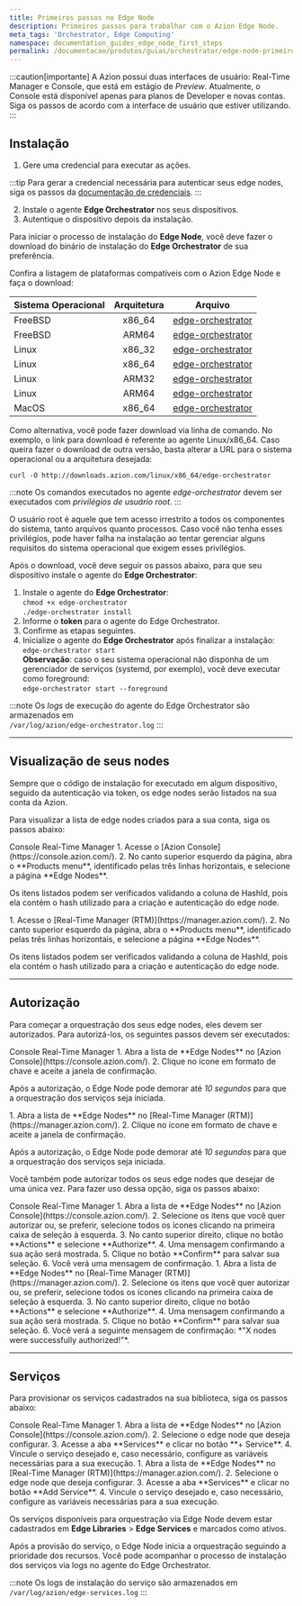 ```yaml
---
title: Primeiros passos no Edge Node
description: Primeiros passos para trabalhar com o Azion Edge Node.
meta_tags: 'Orchestrator, Edge Computing'
namespace: documentation_guides_edge_node_first_steps
permalink: /documentacao/produtos/guias/orchestrator/edge-node-primeiros-passos/
---
```



:::caution[importante]
A Azion possui duas interfaces de usuário: Real-Time Manager e Console, que está em estágio de *Preview*. Atualmente, o Console está disponível apenas para planos de Developer e novas contas. Siga os passos de acordo com a interface de usuário que estiver utilizando.
:::

## Instalação

1. Gere uma credencial para executar as ações.

:::tip
Para gerar a credencial necessária para autenticar seus edge nodes, siga os passos da [documentação de credenciais](/pt-br/documentacao/produtos/deploy/credenciais/).
:::

2. Instale o agente **Edge Orchestrator** nos seus dispositivos.
3. Autentique o dispositivo depois da instalação.

Para iniciar o processo de instalação do **Edge Node**, você deve fazer o download do binário de instalação do **Edge Orchestrator** de sua preferência.

Confira a listagem de plataformas compatíveis com o Azion Edge Node e faça o download:

| Sistema Operacional | Arquitetura | Arquivo |
| :--- | :---: | --- |
| FreeBSD | x86_64 | [edge-orchestrator](https://downloads.azion.com/freebsd/x86_64/edge-orchestrator) |
| FreeBSD | ARM64 | [edge-orchestrator](https://downloads.azion.com/freebsd/arm64/edge-orchestrator) |
| Linux | x86_32 | [edge-orchestrator](https://downloads.azion.com/linux/x86_32/edge-orchestrator) |
| Linux | x86_64 | [edge-orchestrator](https://downloads.azion.com/linux/x86_64/edge-orchestrator) |
| Linux | ARM32 | [edge-orchestrator](https://downloads.azion.com/linux/arm32/edge-orchestrator) |
| Linux | ARM64 | [edge-orchestrator](https://downloads.azion.com/linux/arm64/edge-orchestrator) |
| MacOS | x86_64 | [edge-orchestrator](https://downloads.azion.com/darwin/x86_64/edge-orchestrator) |

Como alternativa, você pode fazer download via linha de comando. No exemplo, o link para download é referente ao agente Linux/x86_64. Caso queira fazer o download de outra versão, basta alterar a URL para o sistema operacional ou a arquitetura desejada:

`curl -O http://downloads.azion.com/linux/x86_64/edge-orchestrator`

:::note
Os comandos executados no agente *edge-orchestrator* devem ser executados com *privilégios de usuário root*.
:::

O usuário root é aquele que tem acesso irrestrito a todos os componentes do sistema, tanto arquivos quanto processos. Caso você não tenha esses privilégios, pode haver falha na instalação ao tentar gerenciar alguns requisitos do sistema operacional que exigem esses privilégios.

Após o download, você deve seguir os passos abaixo, para que seu dispositivo instale o agente do **Edge Orchestrator**:

1. Instale o agente do **Edge Orchestrator**:<br />
   `chmod +x edge-orchestrator`<br />
   `./edge-orchestrator install`
2. Informe o **token** para o agente do Edge Orchestrator.
3. Confirme as etapas seguintes.
4. Inicialize o agente do **Edge Orchestrator** após finalizar a instalação:<br />
   `edge-orchestrator start`<br />
   **Observação**: caso o seu sistema operacional não disponha de um gerenciador de serviços (systemd, por exemplo), você deve executar como foreground: <br/>`edge-orchestrator start --foreground`

:::note 
Os _logs_ de execução do agente do Edge Orchestrator são armazenados em <br />`/var/log/azion/edge-orchestrator.log`
:::

---

## Visualização de seus nodes

Sempre que o código de instalação for executado em algum dispositivo, seguido da autenticação via token, os edge nodes serão listados na sua conta da Azion.

Para visualizar a lista de edge nodes criados para a sua conta, siga os passos abaixo:

<Tabs client:visible>
    <Fragment slot="tab.console">Console</Fragment>
    <Fragment slot="tab.rtm">Real-Time Manager</Fragment>

<Fragment slot="panel.console">
1. Acesse o [Azion Console](https://console.azion.com/).
2. No canto superior esquerdo da página, abra o **Products menu**, identificado pelas três linhas horizontais, e selecione a página **Edge Nodes**.

Os itens listados podem ser verificados validando a coluna de HashId, pois ela contém o hash utilizado para a criação e autenticação do edge node.
</Fragment>

<Fragment slot="panel.rtm">
1. Acesse o [Real-Time Manager (RTM)](https://manager.azion.com/).
2. No canto superior esquerdo da página, abra o **Products menu**, identificado pelas três linhas horizontais, e selecione a página **Edge Nodes**.

Os itens listados podem ser verificados validando a coluna de HashId, pois ela contém o hash utilizado para a criação e autenticação do edge node.
</Fragment>

</Tabs>

---

## Autorização

Para começar a orquestração dos seus edge nodes, eles devem ser autorizados. Para autorizá-los, os seguintes passos devem ser executados:

<Tabs client:visible>
    <Fragment slot="tab.console">Console</Fragment>
    <Fragment slot="tab.rtm">Real-Time Manager</Fragment>

<Fragment slot="panel.console">
1. Abra a lista de **Edge Nodes** no [Azion Console](https://console.azion.com/).
2. Clique no ícone em formato de chave e aceite a janela de confirmação.

Após a autorização, o Edge Node pode demorar até *10 segundos* para que a orquestração dos serviços seja iniciada.
</Fragment>

<Fragment slot="panel.rtm">
1. Abra a lista de **Edge Nodes** no [Real-Time Manager (RTM)](https://manager.azion.com/).
2. Clique no ícone em formato de chave e aceite a janela de confirmação.

Após a autorização, o Edge Node pode demorar até *10 segundos* para que a orquestração dos serviços seja iniciada.
</Fragment>

</Tabs>

Você também pode autorizar todos os seus edge nodes que desejar de uma única vez. Para fazer uso dessa opção, siga os passos abaixo:

<Tabs client:visible>
    <Fragment slot="tab.console">Console</Fragment>
    <Fragment slot="tab.rtm">Real-Time Manager</Fragment>

<Fragment slot="panel.console">
1. Abra a lista de **Edge Nodes** no [Azion Console](https://console.azion.com/).
2. Selecione os itens que você quer autorizar ou, se preferir, selecione todos os ícones clicando na primeira caixa de seleção à esquerda.
3. No canto superior direito, clique no botão **Actions** e selecione **Authorize**.
4. Uma mensagem confirmando a sua ação será mostrada.
5. Clique no botão **Confirm** para salvar sua seleção.
6. Você verá uma mensagem de confirmação.
</Fragment>

<Fragment slot="panel.rtm">
1. Abra a lista de **Edge Nodes** no [Real-Time Manager (RTM)](https://manager.azion.com/).
2. Selecione os itens que você quer autorizar ou, se preferir, selecione todos os ícones clicando na primeira caixa de seleção à esquerda.
3. No canto superior direito, clique no botão **Actions** e selecione **Authorize**.
4. Uma mensagem confirmando a sua ação será mostrada.
5. Clique no botão **Confirm** para salvar sua seleção.
6. Você verá a seguinte mensagem de confirmação: *"X nodes were successfully authorized!"*.
</Fragment>

</Tabs>

---

## Serviços

Para provisionar os serviços cadastrados na sua biblioteca, siga os passos abaixo:

<Tabs client:visible>
    <Fragment slot="tab.console">Console</Fragment>
    <Fragment slot="tab.rtm">Real-Time Manager</Fragment>

<Fragment slot="panel.console">
1. Abra a lista de **Edge Nodes** no [Azion Console](https://console.azion.com/).
2. Selecione o edge node que deseja configurar.
3. Acesse a aba **Services** e clicar no botão **+ Service**.
4. Vincule o serviço desejado e, caso necessário, configure as variáveis necessárias para a sua execução.
</Fragment>

<Fragment slot="panel.rtm">
1. Abra a lista de **Edge Nodes** no [Real-Time Manager (RTM)](https://manager.azion.com/).
2. Selecione o edge node que deseja configurar.
3. Acesse a aba **Services** e clicar no botão **Add Service**.
4. Vincule o serviço desejado e, caso necessário, configure as variáveis necessárias para a sua execução.
</Fragment>

</Tabs>

Os serviços disponíveis para orquestração via Edge Node devem estar cadastrados em **Edge Libraries** > **Edge Services** e marcados como ativos.

Após a provisão do serviço, o Edge Node inicia a orquestração seguindo a prioridade dos recursos. Você pode acompanhar o processo de instalação dos serviços via logs no agente do Edge Orchestrator.

:::note
Os logs de instalação do serviço são armazenados em <br/>`/var/log/azion/edge-services.log`
:::
